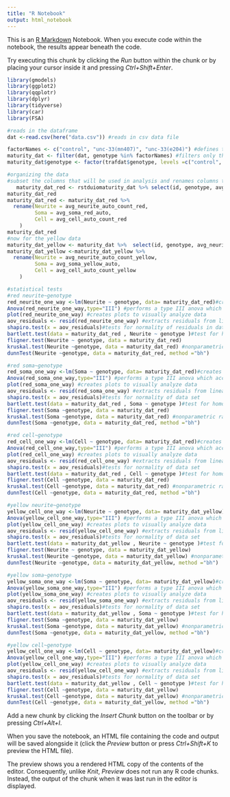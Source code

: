 ```yaml
---
title: "R Notebook"
output: html_notebook
---
```


This is an [R Markdown](http://rmarkdown.rstudio.com) Notebook. When you execute code within the notebook, the results appear beneath the code. 

Try executing this chunk by clicking the *Run* button within the chunk or by placing your cursor inside it and pressing *Ctrl+Shift+Enter*. 

```r
library(gmodels)
library(ggplot2)
library(qqplotr)
library(dplyr)
library(tidyverse)
library(car)
library(FSA)

#reads in the dataframe
dat <-read.csv(here("data.csv")) #reads in csv data file

factorNames <- c("control", "unc-33(mn407)", "unc-33(e204)") #defines the genotypes to be analyzed 
maturity_dat <- filter(dat, genotype %in% factorNames) #filters only the factors (genotypes) to be analyzed
maturity_dat$genotype <- factor(trafdat$genotype, levels =c("control", "unc-33(mn407)", "unc-33(e204)" ))

```

```r
#organizing the data
#subset the columns that will be used in analysis and renames columns to more readable names
   maturity_dat_red <- rstduiomaturity_dat %>% select(id, genotype, avg_neurite_auto_count_red, avg_soma_red_auto, avg_cell_auto_count_red)
maturity_dat_red
maturity_dat_red <- maturity_dat_red %>% 
  rename(Neurite = avg_neurite_auto_count_red,
         Soma = avg_soma_red_auto,
         Cell = avg_cell_auto_count_red
    )
maturity_dat_red
#now for the yellow data
maturity_dat_yellow <- maturity_dat %>%  select(id, genotype, avg_neurite_auto_count_yellow, avg_soma_yellow_auto, avg_cell_auto_count_yellow)
maturity_dat_yellow <-maturity_dat_yellow %>% 
  rename(Neurite = avg_neurite_auto_count_yellow,
         Soma = avg_soma_yellow_auto,
         Cell = avg_cell_auto_count_yellow
    )


```


```r
#statistical tests
#red neurite~genotype
red_neurite_one_way <-lm(Neurite ~ genotype, data= maturity_dat_red)#creates a linear model of data to be analyzed 
Anova(red_neurite_one_way,type="III") #performs a type III anova which accounts for unequal sample sizes
plot(red_neurite_one_way) #creates plots to visually analyze data
aov_residuals <- resid(red_neurite_one_way) #extracts residuals from linear model
shapiro.test(x = aov_residuals)#tests for normality of residuals in data set. if significant, 
bartlett.test(data = maturity_dat_red , Neurite ~ genotype )#test for homogeneity of variance (if p is significant variance is unequal equal amoung groups), but assumes normality. significant shapiro test -> use fligner 
fligner.test(Neurite ~ genotype, data = maturity_dat_red)
kruskal.test(Neurite ~genotype, data = maturity_dat_red) #nonparametric rank sum test
dunnTest(Neurite ~genotype, data = maturity_dat_red, method ="bh")
```


```r
#red soma~genotype
red_soma_one_way <-lm(Soma ~ genotype, data= maturity_dat_red)#creates a linear model of data to be analyzed 
Anova(red_soma_one_way,type="III") #performs a type III anova which accounts for unequal sample sizes
plot(red_soma_one_way) #creates plots to visually analyze data
aov_residuals <- resid(red_soma_one_way) #extracts residuals from linear model
shapiro.test(x = aov_residuals)#tests for normality of data set
bartlett.test(data = maturity_dat_red , Soma ~ genotype )#test for homogeneity of variance
fligner.test(Soma ~genotype, data = maturity_dat_red)
kruskal.test(Soma ~genotype, data = maturity_dat_red) #nonparametric rank sum test
dunnTest(Soma ~genotype, data = maturity_dat_red, method ="bh")
```


```r
#red cell~genotype
red_cell_one_way <-lm(Cell ~ genotype, data= maturity_dat_red)#creates a linear model of data to be analyzed 
Anova(red_cell_one_way,type="III") #performs a type III anova which accounts for unequal sample sizes
plot(red_cell_one_way) #creates plots to visually analyze data
aov_residuals <- resid(red_cell_one_way) #extracts residuals from linear model
shapiro.test(x = aov_residuals)#tests for normality of data set
bartlett.test(data = maturity_dat_red , Cell ~ genotype )#test for homogeneity of variance (which is needed for kruskal wallis)
fligner.test(Cell ~genotype, data = maturity_dat_red)
kruskal.test(Cell ~genotype, data = maturity_dat_red) #nonparametric rank sum test
dunnTest(Cell ~genotype, data = maturity_dat_red, method ="bh")
```


```r
#yellow neurite~genotype
yellow_cell_one_way <-lm(Neurite ~ genotype, data= maturity_dat_yellow)#creates a linear model of data to be analyzed 
Anova(yellow_cell_one_way,type="III") #performs a type III anova which accounts for unequal sample sizes
plot(yellow_cell_one_way) #creates plots to visually analyze data
aov_residuals <- resid(yellow_cell_one_way) #extracts residuals from linear model
shapiro.test(x = aov_residuals)#tests for normality of data set
bartlett.test(data = maturity_dat_yellow , Neurite ~ genotype )#test for homogeneity of variance (which is needed for kruskal wallis)
fligner.test(Neurite ~ genotype, data = maturity_dat_yellow)
kruskal.test(Neurite ~genotype, data = maturity_dat_yellow) #nonparametric rank sum test
dunnTest(Neurite ~genotype, data = maturity_dat_yellow, method ="bh")
```


```r
#yellow soma~genotype
yellow_soma_one_way <-lm(Soma ~ genotype, data= maturity_dat_yellow)#creates a linear model of data to be analyzed 
Anova(yellow_soma_one_way,type="III") #performs a type III anova which accounts for unequal sample sizes
plot(yellow_soma_one_way) #creates plots to visually analyze data
aov_residuals <- resid(yellow_soma_one_way) #extracts residuals from linear model
shapiro.test(x = aov_residuals)#tests for normality of data set
bartlett.test(data = maturity_dat_yellow , Soma ~ genotype )#test for homogeneity of variance (which is needed for kruskal wallis)
fligner.test(Soma ~genotype, data = maturity_dat_yellow)
kruskal.test(Soma ~genotype, data = maturity_dat_yellow) #nonparametric rank sum test
dunnTest(Soma ~genotype, data = maturity_dat_yellow, method ="bh")
```


```r
#yellow cell~genotype
yellow_cell_one_way <-lm(Cell ~ genotype, data= maturity_dat_yellow)#creates a linear model of data to be analyzed 
Anova(yellow_cell_one_way,type="III") #performs a type III anova which accounts for unequal sample sizes
plot(yellow_cell_one_way) #creates plots to visually analyze data
aov_residuals <- resid(yellow_cell_one_way) #extracts residuals from linear model
shapiro.test(x = aov_residuals)#tests for normality of data set
bartlett.test(data = maturity_dat_yellow , Cell ~ genotype )#test for homogeneity of variance (which is needed for kruskal wallis)
fligner.test(Cell ~genotype, data = maturity_dat_yellow)
kruskal.test(Cell ~genotype, data = maturity_dat_yellow) #nonparametric rank sum test
dunnTest(Cell ~genotype, data = maturity_dat_yellow, method ="bh")
```
  

Add a new chunk by clicking the *Insert Chunk* button on the toolbar or by pressing *Ctrl+Alt+I*.

When you save the notebook, an HTML file containing the code and output will be saved alongside it (click the *Preview* button or press *Ctrl+Shift+K* to preview the HTML file).

The preview shows you a rendered HTML copy of the contents of the editor. Consequently, unlike *Knit*, *Preview* does not run any R code chunks. Instead, the output of the chunk when it was last run in the editor is displayed.
